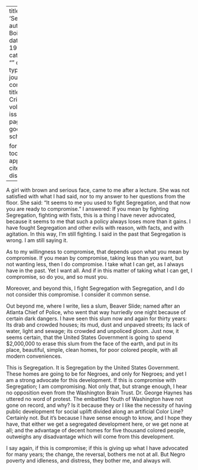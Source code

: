 
---
title: 'Segregation'
author: Du Bois, W.E.B.
date: May 1934
categories: 
  - ""
citation: 
  type: article-journal
  container-title: The Crisis
  volume: 41
  issue: 5
  page: 147
google-scholar: true

format:
  html:
    toc: false
    appendix-cite-as: display
---


A girl with brown and serious face, came to me after a lecture. She was not satisfied with what I had said, nor to my answer to her questions from the floor. She said: "It seems to me you used to fight Segregation, and that now you are ready to compromise." I answered: If you mean by fighting Segregation, fighting with fists, this is a thing I have never advocated, because it seems to me that such a policy always loses more than it gains. I have fought Segregation and other evils with reason, with facts, and with agitation. In this way, I'm still fighting. I said in the past that Segregation is wrong. I am still saying it.

As to my willingness to compromise, that depends upon what you mean by compromise. If you mean by compromise, taking less than you want, but not wanting less, then I do compromise. I take what I can get, as I always have in the past. Yet I want all. And if in this matter of taking what I can get, I compromise, so do you, and so must you.

Moreover, and beyond this, I fight Segregation with Segregation, and I do not consider this compromise. I consider it common sense.

Out beyond me, where I write, lies a slum, Beaver Slide; named after an Atlanta Chief of Police, who went that way hurriedly one night because of certain dark dangers. I have seen this slum now and again for thirty years: Its drab and crowded houses; its mud, dust and unpaved streets; its lack of water, light and sewage; its crowded and unpoliced gloom. Just now, it seems certain, that the United States Government is going to spend $2,000,000 to erase this slum from the face of the earth, and put in its place, beautiful, simple, clean homes, for poor colored people, with all modern conveniences.

This is Segregation. It is Segregation by the United States Government. These homes are going to be for Negroes, and only for Negroes; and yet I am a strong advocate for this development. If this is compromise with Segregation; I am compromising. Not only that, but strange enough, I hear no opposition even from the Washington Brain Trust. Dr. George Haynes has uttered no word of protest. The embattled Youth of Washington have not gone on record, and why? Is it because they or I like the necessity of having public development for social uplift divided along an artificial Color Line? Certainly not. But it's because I have sense enough to know, and I hope they have, that either we get a segregated development here, or we get none at all; and the advantage of decent homes for five thousand colored people, outweighs any disadvantage which will come from this development.

I say again, if this is compromise; if this is giving up what I have advocated for many years; the change, the reversal, bothers me not at all. But Negro poverty and idleness, and distress, they bother me, and always will.

